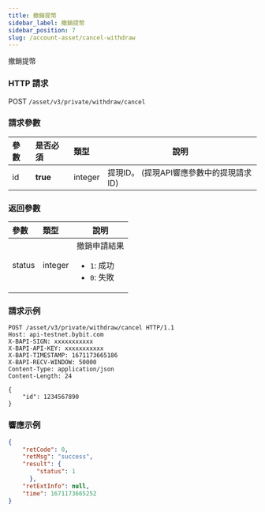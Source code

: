 ```yaml
---
title: 撤銷提幣
sidebar_label: 撤銷提幣
sidebar_position: 7
slug: /account-asset/cancel-withdraw
---
```

撤銷提幣

### HTTP 請求
POST `/asset/v3/private/withdraw/cancel`

### 請求參數
| 參數 | 是否必須 | 類型 | 說明|
|:----- |:-------|:-----|------ |
|id| <b>true</b> | integer |提現ID。 (提現API響應參數中的提現請求ID)|

### 返回參數
| 參數 | 類型 | 說明|
|:----- |:-----|----- |
|status|integer|撤銷申請結果<ul><li>`1`: 成功</li><li>`0`: 失敗</li></ul>|

### 請求示例

```http
POST /asset/v3/private/withdraw/cancel HTTP/1.1
Host: api-testnet.bybit.com
X-BAPI-SIGN: xxxxxxxxxxx
X-BAPI-API-KEY: xxxxxxxxxxx
X-BAPI-TIMESTAMP: 1671173665186
X-BAPI-RECV-WINDOW: 50000
Content-Type: application/json
Content-Length: 24

{
    "id": 1234567890
}
```

### 響應示例

```json
{
    "retCode": 0,
    "retMsg": "success",
    "result": {
        "status": 1
      },
    "retExtInfo": null,
    "time": 1671173665252
}
```